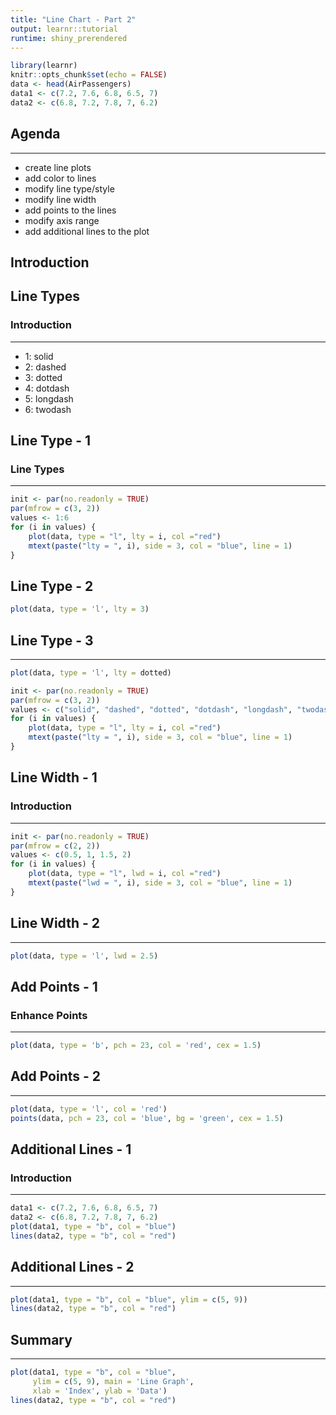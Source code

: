 ```yaml
---
title: "Line Chart - Part 2"
output: learnr::tutorial
runtime: shiny_prerendered
---
```


```r
library(learnr)
knitr::opts_chunk$set(echo = FALSE)
data <- head(AirPassengers)
data1 <- c(7.2, 7.6, 6.8, 6.5, 7)
data2 <- c(6.8, 7.2, 7.8, 7, 6.2)
```

## Agenda

<hr>

- create line plots
- add color to lines
- modify line type/style
- modify line width
- add points to the lines
- modify axis range
- add additional lines to the plot


## Introduction

## Line Types

### Introduction

<hr>

- 1: solid
- 2: dashed
- 3: dotted
- 4: dotdash
- 5: longdash
- 6: twodash


## Line Type - 1

### Line Types

<hr>

```r
init <- par(no.readonly = TRUE)
par(mfrow = c(3, 2))
values <- 1:6
for (i in values) {
    plot(data, type = "l", lty = i, col ="red")
    mtext(paste("lty = ", i), side = 3, col = "blue", line = 1)
}
```

## Line Type - 2

```r
plot(data, type = 'l', lty = 3)
```


## Line Type - 3

<hr>

```r
plot(data, type = 'l', lty = dotted)
```


```r
init <- par(no.readonly = TRUE)
par(mfrow = c(3, 2))
values <- c("solid", "dashed", "dotted", "dotdash", "longdash", "twodash")
for (i in values) {
    plot(data, type = "l", lty = i, col ="red")
    mtext(paste("lty = ", i), side = 3, col = "blue", line = 1)
}
```

## Line Width - 1

### Introduction

<hr>

```r
init <- par(no.readonly = TRUE)
par(mfrow = c(2, 2))
values <- c(0.5, 1, 1.5, 2)
for (i in values) {
    plot(data, type = "l", lwd = i, col ="red")
    mtext(paste("lwd = ", i), side = 3, col = "blue", line = 1)
}
```

## Line Width - 2

<hr>

```r
plot(data, type = 'l', lwd = 2.5)
```

## Add Points - 1

### Enhance Points

<hr>

```r
plot(data, type = 'b', pch = 23, col = 'red', cex = 1.5)
```

## Add Points - 2

<hr>

```r
plot(data, type = 'l', col = 'red')
points(data, pch = 23, col = 'blue', bg = 'green', cex = 1.5)
```

## Additional Lines - 1

### Introduction

<hr>

```r
data1 <- c(7.2, 7.6, 6.8, 6.5, 7)
data2 <- c(6.8, 7.2, 7.8, 7, 6.2)
plot(data1, type = "b", col = "blue")
lines(data2, type = "b", col = "red")
```

## Additional Lines - 2

<hr>

```r
plot(data1, type = "b", col = "blue", ylim = c(5, 9))
lines(data2, type = "b", col = "red")
```

## Summary

<hr>

```r
plot(data1, type = "b", col = "blue", 
     ylim = c(5, 9), main = 'Line Graph',
     xlab = 'Index', ylab = 'Data')
lines(data2, type = "b", col = "red")
```
